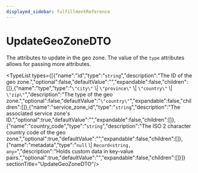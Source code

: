 ```yaml
---
displayed_sidebar: fulfillmentReference
---
```



# UpdateGeoZoneDTO

The attributes to update in the geo zone. The value of the `type` attributes allows for passing more attributes.

<TypeList types={[{"name":"id","type":"`string`","description":"The ID of the geo zone.","optional":false,"defaultValue":"","expandable":false,"children":[]},{"name":"type","type":"`\"city\"` \\| `\"province\"` \\| `\"country\"` \\| `\"zip\"`","description":"The type of the geo zone.","optional":false,"defaultValue":"`\"country\"`","expandable":false,"children":[]},{"name":"service_zone_id","type":"`string`","description":"The associated service zone's ID.","optional":true,"defaultValue":"","expandable":false,"children":[]},{"name":"country_code","type":"`string`","description":"The ISO 2 character country code of the geo zone.","optional":true,"defaultValue":"","expandable":false,"children":[]},{"name":"metadata","type":"`null` \\| `Record<string, any>`","description":"Holds custom data in key-value pairs.","optional":true,"defaultValue":"","expandable":false,"children":[]}]}  sectionTitle="UpdateGeoZoneDTO"/>
